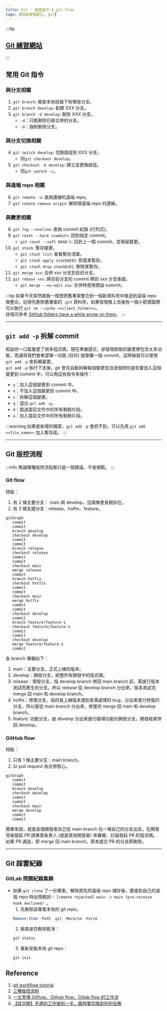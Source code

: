 ```yaml
---
title: Git - 進階指令 & git flow
tags: [初始環境建立, git]
---
```

:::tip
## [Git 練習網站](https://learngitbranching.js.org/?locale=zh_TW)
:::

## 常用 Git 指令
### 與分支相關
1. `git branch`: 檢查本地目錄下有哪些分支。
2. `git branch develop`: 創建 XXX 分支。
3. `git branch -d develop`: 刪除 XXX 分支。
    - `-d`：只能刪除已經合併的分支。
    - `-D`：強制刪除分支。

### 與分支切換相關
4. `git switch develop`: 切換路徑到 XXX 分支。
    - 同`git checkout develop`。
5. `git checkout -b develop`: 建立並更換路徑。
    - 同`git switch -c`。

### 與遠端 repo 相關
6. `git remote -v`: 查詢連線的遠端 repo。
7. `git remote remove origin`: 解除跟遠端 repo 的連線。

### 與變更相關
8. `git log --oneline`: 查詢 commit 紀錄 (行列式)。
9. `git reset --hard <commit>`: 回到指定 commit。
    - `git reset --soft HEAD~1`: 回到上一個 commit，並保留變更。
10. `git stash`: 暫存變更。
    - `git stash list`: 查看暫存清單。
    - `git stash apply stash@{0}`: 恢復某暫存。
    - `git stash drop stash@{0}`: 刪除某暫存。
11. `git merge xxx`: 合併 xxx 分支到目前分支。
12. `git rebase xxx`: 將目前分支的 commit 移到 xxx 分支後面。
    - `git merge --no-edit xxx`: 合併時使用預設 commit。

:::tip
如果今天突然跟我一樣想把舊專案整合到一個新資料夾中推送到遠端 repo 做整合，記得先刪除舊專案的 `.git` 資料夾，如果發現推上去後有一個小箭頭圖標可以執行 `git rm --cache <<client_folder>>`。  
詳情可參考 [GitHub folders have a white arrow on them](https://stackoverflow.com/questions/62056294/github-folders-have-a-white-arrow-on-them)。
:::

---

## `git add -p` 拆解 commit
假設你一口氣變更了很多程式碼，現在準備提交，卻發現剛剛的變更裡包含太多功能，而通常我們會希望單一功能 (目的) 就單獨一個 commit，這時候就可以使用 `git add -p` 來拆解變更。  
`git add -p` 執行下去後，git 會先自動拆解每個變更並且逐個問你是否要加入這個變更到 commit 中，可以用這些指令來操作：
- `y`：加入這個變更到 commit 中。
- `n`：不加入這個變更到 commit 中。
- `s`：拆解這個變更。
- `q`：退出 `git add -p`。
- `d`：跳過當前文件中的所有剩餘片段。
- `a`：加入當前文件中的所有剩餘片段。

:::warning
如果是新增的檔案，`git add -p` 會抓不到，可以先用 `git add <<file_name>>` 加入暫存區。
:::

---

## Git 版控流程
:::info
無論哪種版控流程都只是一個建議，不是規範。
:::
### Git flow
特點：  
1. 有 2 條主要分支： main 與 develop，這兩條會長期存在。
2. 有 3 條支援分支：release、hotfix、feature。

```mermaid
gitGraph
   commit
   commit
   branch develop
   checkout develop
   commit
   commit
   branch release
   checkout release
   commit
   commit
   checkout main
   merge release
   commit
   branch hotfix
   checkout hotfix
   commit
   commit
   checkout main
   merge hotfix
   commit
   commit
   checkout develop
   commit
   branch feature/feature-1
   checkout feature/feature-1
   commit
   commit
   checkout develop
   merge feature/feature-1
   commit
```

各 branch 專職如下：
1. main：主要分支，正式上線的版本。
2. develop：開發分支，統整所有開發中的程式碼。
3. release：預發分支，指 develop branch 併回 main branch 前，需進行版本測試而產生的分支。所以 release 從 develop branch 分出來，版本測試完 merge 回 main 和 develop branch。
4. hotfix：修復分支，指的是上線版本遇到急需處理的 bug，分出來進行修復的分支。所以是從 main branch 分出來，修復完 merge 回 main 和 develop branch。
5. feature: 功能分支，由 develop 分出來進行細項功能的開發分支。開發結束併回 develop。

### GitHub flow
特點：  
1. 只有 1 條主要分支：main branch。
2. 以 pull request 為合併核心。

```mermaid
gitGraph
   commit
   commit
   branch develop
   checkout develop
   commit
   commit
   checkout main
   merge develop
   commit
   commit
```

簡單來說，就是各個開發者自己從 main branch 拉一條自己的分支出去，在開發完後發起 PR 請專案負責人 (或是其他開發者) 來審閱、討論發起 PR 的程式碼。  
如果 PR 通過，即 merge 回 main branch，原本提交 PR 的分支即刪除。

---

## Git 踩雷紀錄
### GitLab 問題紀錄集錦
* 如果 `git clone` 了一份專案，解除原先的遠端 repo 儲存後，要接到自己的遠端 repo 時出現錯誤 `! [remote rejected] main -> main (pre-receive hook declined) `。
  1. 先刪除該專案本地的 git repo。
  ```powershell
  Remove-Item -Path .git -Recurse -Force
  ```
  2. 檢查是否刪除乾淨：
  ```powershell
  git status
  ```
  3. 重新安裝本地 git repo：
  ```powershell
  git init
  ```

## Reference
1. [git workflow tutorial](https://github.com/xirong/my-git/blob/master/git-workflow-tutorial.md)
2. [三種版控流程](https://medium.com/@lf2lf2111/%E4%B8%89%E7%A8%AE%E7%89%88%E6%8E%A7%E6%B5%81%E7%A8%8B-29c82f5d4469)
3. [一文弄懂 Gitflow、Github flow、Gitlab flow 的工作流](https://cloud.tencent.com/developer/article/1646937)
4. [【狀況題】手邊的工作做到一半，臨時要切換到別的任務](https://gitbook.tw/chapters/faq/stash)

